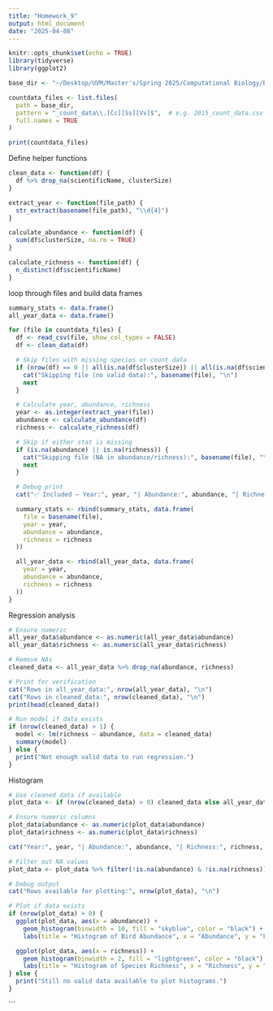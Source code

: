 ```yaml
---
title: "Homework_9"
output: html_document
date: "2025-04-08"
---
```


```r
knitr::opts_chunk$set(echo = TRUE)
library(tidyverse)
library(ggplot2)
```
```r
base_dir <- "~/Desktop/UVM/Master's/Spring 2025/Computational Biology/BeanBio6100/count_data"

countdata_files <- list.files(
  path = base_dir,
  pattern = "_count_data\\.[Cc][Ss][Vv]$",  # e.g. 2015_count_data.csv
  full.names = TRUE
)

print(countdata_files)
```

Define helper functions
```r
clean_data <- function(df) {
  df %>% drop_na(scientificName, clusterSize)
}

extract_year <- function(file_path) {
  str_extract(basename(file_path), "\\d{4}")
}

calculate_abundance <- function(df) {
  sum(df$clusterSize, na.rm = TRUE)
}

calculate_richness <- function(df) {
  n_distinct(df$scientificName)
}
```
loop through files and build data frames
```r
summary_stats <- data.frame()
all_year_data <- data.frame()

for (file in countdata_files) {
  df <- read_csv(file, show_col_types = FALSE)
  df <- clean_data(df)

  # Skip files with missing species or count data
  if (nrow(df) == 0 || all(is.na(df$clusterSize)) || all(is.na(df$scientificName))) {
    cat("Skipping file (no valid data):", basename(file), "\n")
    next
  }

  # Calculate year, abundance, richness
  year <- as.integer(extract_year(file))
  abundance <- calculate_abundance(df)
  richness <- calculate_richness(df)

  # Skip if either stat is missing
  if (is.na(abundance) || is.na(richness)) {
    cat("Skipping file (NA in abundance/richness):", basename(file), "\n")
    next
  }

  # Debug print
  cat("✅ Included — Year:", year, "| Abundance:", abundance, "| Richness:", richness, "\n")

  summary_stats <- rbind(summary_stats, data.frame(
    file = basename(file),
    year = year,
    abundance = abundance,
    richness = richness
  ))

  all_year_data <- rbind(all_year_data, data.frame(
    year = year,
    abundance = abundance,
    richness = richness
  ))
}
```
Regression analysis
```r
# Ensure numeric
all_year_data$abundance <- as.numeric(all_year_data$abundance)
all_year_data$richness <- as.numeric(all_year_data$richness)

# Remove NAs
cleaned_data <- all_year_data %>% drop_na(abundance, richness)

# Print for verification
cat("Rows in all_year_data:", nrow(all_year_data), "\n")
cat("Rows in cleaned_data:", nrow(cleaned_data), "\n")
print(head(cleaned_data))

# Run model if data exists
if (nrow(cleaned_data) > 1) {
  model <- lm(richness ~ abundance, data = cleaned_data)
  summary(model)
} else {
  print("Not enough valid data to run regression.")
}
```
Histogram
```r
# Use cleaned data if available
plot_data <- if (nrow(cleaned_data) > 0) cleaned_data else all_year_data

# Ensure numeric columns
plot_data$abundance <- as.numeric(plot_data$abundance)
plot_data$richness <- as.numeric(plot_data$richness)

cat("Year:", year, "| Abundance:", abundance, "| Richness:", richness, "\n")

# Filter out NA values
plot_data <- plot_data %>% filter(!is.na(abundance) & !is.na(richness))

# Debug output
cat("Rows available for plotting:", nrow(plot_data), "\n")

# Plot if data exists
if (nrow(plot_data) > 0) {
  ggplot(plot_data, aes(x = abundance)) +
    geom_histogram(binwidth = 10, fill = "skyblue", color = "black") +
    labs(title = "Histogram of Bird Abundance", x = "Abundance", y = "Frequency")

  ggplot(plot_data, aes(x = richness)) +
    geom_histogram(binwidth = 2, fill = "lightgreen", color = "black") +
    labs(title = "Histogram of Species Richness", x = "Richness", y = "Frequency")
} else {
  print("Still no valid data available to plot histograms.")
}
```
```


